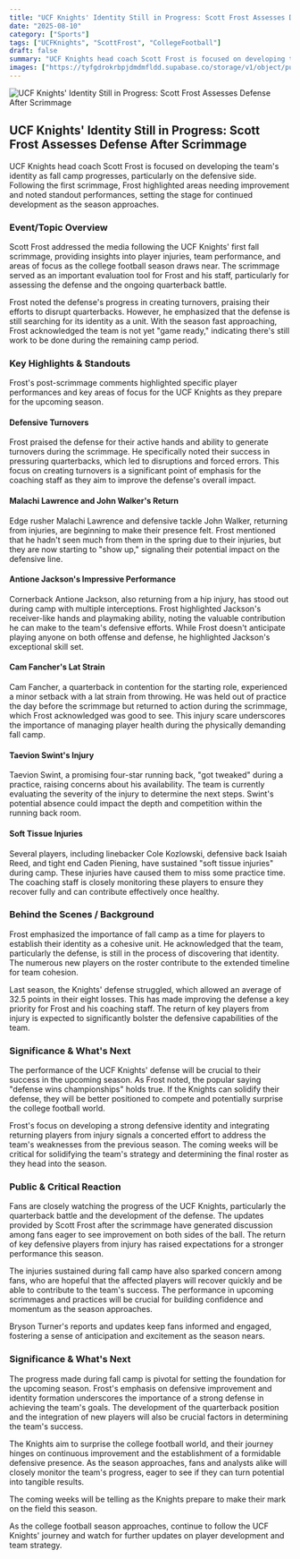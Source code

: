 ```yaml
---
title: "UCF Knights' Identity Still in Progress: Scott Frost Assesses Defense After Scrimmage"
date: "2025-08-10"
category: ["Sports"]
tags: ["UCFKnights", "ScottFrost", "CollegeFootball"]
draft: false
summary: "UCF Knights head coach Scott Frost is focused on developing the team's identity as fall camp progresses, particularly on the defensive side. Following the first scrimmage, Frost highlighted areas needing improvement and noted standout performances, setting the stage for continued development as the season approaches."
images: ["https://tyfgdrokrbpjdmdmfldd.supabase.co/storage/v1/object/public/image/2025-08-10-00-03-55-331-04-00.jpg"]
---
```



![UCF Knights' Identity Still in Progress: Scott Frost Assesses Defense After Scrimmage](https://tyfgdrokrbpjdmdmfldd.supabase.co/storage/v1/object/public/image/2025-08-10-00-03-55-331-04-00.jpg)

## UCF Knights' Identity Still in Progress: Scott Frost Assesses Defense After Scrimmage

UCF Knights head coach Scott Frost is focused on developing the team's identity as fall camp progresses, particularly on the defensive side. Following the first scrimmage, Frost highlighted areas needing improvement and noted standout performances, setting the stage for continued development as the season approaches.

### Event/Topic Overview

Scott Frost addressed the media following the UCF Knights' first fall scrimmage, providing insights into player injuries, team performance, and areas of focus as the college football season draws near. The scrimmage served as an important evaluation tool for Frost and his staff, particularly for assessing the defense and the ongoing quarterback battle.

Frost noted the defense's progress in creating turnovers, praising their efforts to disrupt quarterbacks. However, he emphasized that the defense is still searching for its identity as a unit. With the season fast approaching, Frost acknowledged the team is not yet "game ready," indicating there's still work to be done during the remaining camp period.

### Key Highlights & Standouts

Frost's post-scrimmage comments highlighted specific player performances and key areas of focus for the UCF Knights as they prepare for the upcoming season.

#### Defensive Turnovers

Frost praised the defense for their active hands and ability to generate turnovers during the scrimmage. He specifically noted their success in pressuring quarterbacks, which led to disruptions and forced errors. This focus on creating turnovers is a significant point of emphasis for the coaching staff as they aim to improve the defense's overall impact.

#### Malachi Lawrence and John Walker's Return

Edge rusher Malachi Lawrence and defensive tackle John Walker, returning from injuries, are beginning to make their presence felt. Frost mentioned that he hadn't seen much from them in the spring due to their injuries, but they are now starting to "show up," signaling their potential impact on the defensive line.

#### Antione Jackson's Impressive Performance

Cornerback Antione Jackson, also returning from a hip injury, has stood out during camp with multiple interceptions. Frost highlighted Jackson's receiver-like hands and playmaking ability, noting the valuable contribution he can make to the team's defensive efforts. While Frost doesn't anticipate playing anyone on both offense and defense, he highlighted Jackson's exceptional skill set.

#### Cam Fancher's Lat Strain

Cam Fancher, a quarterback in contention for the starting role, experienced a minor setback with a lat strain from throwing. He was held out of practice the day before the scrimmage but returned to action during the scrimmage, which Frost acknowledged was good to see. This injury scare underscores the importance of managing player health during the physically demanding fall camp.

#### Taevion Swint's Injury

Taevion Swint, a promising four-star running back, "got tweaked" during a practice, raising concerns about his availability. The team is currently evaluating the severity of the injury to determine the next steps. Swint's potential absence could impact the depth and competition within the running back room.

#### Soft Tissue Injuries

Several players, including linebacker Cole Kozlowski, defensive back Isaiah Reed, and tight end Caden Piening, have sustained "soft tissue injuries" during camp. These injuries have caused them to miss some practice time. The coaching staff is closely monitoring these players to ensure they recover fully and can contribute effectively once healthy.

### Behind the Scenes / Background

Frost emphasized the importance of fall camp as a time for players to establish their identity as a cohesive unit. He acknowledged that the team, particularly the defense, is still in the process of discovering that identity. The numerous new players on the roster contribute to the extended timeline for team cohesion.

Last season, the Knights' defense struggled, which allowed an average of 32.5 points in their eight losses. This has made improving the defense a key priority for Frost and his coaching staff. The return of key players from injury is expected to significantly bolster the defensive capabilities of the team.

### Significance & What's Next

The performance of the UCF Knights' defense will be crucial to their success in the upcoming season. As Frost noted, the popular saying "defense wins championships" holds true. If the Knights can solidify their defense, they will be better positioned to compete and potentially surprise the college football world.

Frost's focus on developing a strong defensive identity and integrating returning players from injury signals a concerted effort to address the team's weaknesses from the previous season. The coming weeks will be critical for solidifying the team's strategy and determining the final roster as they head into the season.

### Public & Critical Reaction

Fans are closely watching the progress of the UCF Knights, particularly the quarterback battle and the development of the defense. The updates provided by Scott Frost after the scrimmage have generated discussion among fans eager to see improvement on both sides of the ball. The return of key defensive players from injury has raised expectations for a stronger performance this season.

The injuries sustained during fall camp have also sparked concern among fans, who are hopeful that the affected players will recover quickly and be able to contribute to the team's success. The performance in upcoming scrimmages and practices will be crucial for building confidence and momentum as the season approaches.

Bryson Turner's reports and updates keep fans informed and engaged, fostering a sense of anticipation and excitement as the season nears.

### Significance & What's Next

The progress made during fall camp is pivotal for setting the foundation for the upcoming season. Frost's emphasis on defensive improvement and identity formation underscores the importance of a strong defense in achieving the team's goals. The development of the quarterback position and the integration of new players will also be crucial factors in determining the team's success.

The Knights aim to surprise the college football world, and their journey hinges on continuous improvement and the establishment of a formidable defensive presence. As the season approaches, fans and analysts alike will closely monitor the team's progress, eager to see if they can turn potential into tangible results.

The coming weeks will be telling as the Knights prepare to make their mark on the field this season.

As the college football season approaches, continue to follow the UCF Knights' journey and watch for further updates on player development and team strategy.


